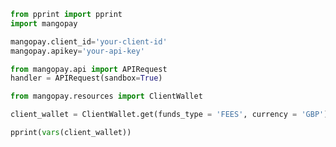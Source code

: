   
```python Python  
from pprint import pprint
import mangopay

mangopay.client_id='your-client-id'
mangopay.apikey='your-api-key'

from mangopay.api import APIRequest
handler = APIRequest(sandbox=True)

from mangopay.resources import ClientWallet

client_wallet = ClientWallet.get(funds_type = 'FEES', currency = 'GBP') 

pprint(vars(client_wallet))  
```